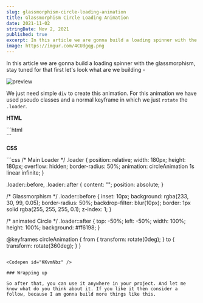 ```yaml
---
slug: glassmorphism-circle-loading-animation
title: Glassmorphism Circle Loading Animation
date: 2021-11-02
stringDate: Nov 2, 2021
published: true
excerpt: In this article we are gonna build a loading spinner with the glassmorphism with transform rotations
image: https://imgur.com/4CUdgqg.png
---
```


In this article we are gonna build a loading spinner with the glassmorphism, stay tuned for that first let's look what are we building -

![preview](https://i.imgur.com/xPPG8l8.gif)

We just need simple `div` to create this animation. For this animation we have used pseudo classes and a normal keyframe in which we just `rotate` the `.loader`.

**HTML**

<CodeTitle lang="html" title="index.html" />
```html
<div class="loader"></div>
```

**CSS**

<CodeTitle lang="css" title="styles.css" />
```css
/* Main Loader */
.loader {
  position: relative;
  width: 180px;
  height: 180px;
  overflow: hidden;
  border-radius: 50%;
  animation: circleAnimation 1s linear infinite;
}

.loader::before,
.loader::after {
  content: "";
  position: absolute;
}

/* Glassmorphism */
.loader::before {
  inset: 10px;
  background: rgba(233, 30, 99, 0.05);
  border-radius: 50%;
  backdrop-filter: blur(10px);
  border: 1px solid rgba(255, 255, 255, 0.1);
  z-index: 1;
}

/* animated Circle */
.loader::after {
  top: -50%;
  left: -50%;
  width: 100%;
  height: 100%;
  background: #ff6198;
}

@keyframes circleAnimation {
  from {
    transform: rotate(0deg);
  }
  to {
    transform: rotate(360deg);
  }
}
```

<Codepen id="KKvmNbz" />

### Wrapping up

So after that, you can use it anywhere in your project. And let me know what do you think about it. If you like it then consider a follow, because I am gonna build more things like this.
